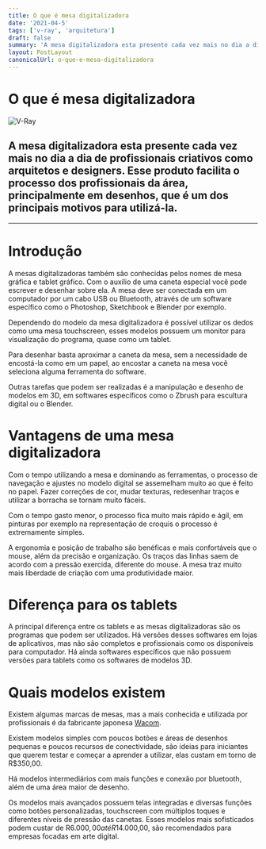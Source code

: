 ```yaml
---
title: O que é mesa digitalizadora
date: '2021-04-5'
tags: ['v-ray', 'arquitetura']
draft: false
summary: 'A mesa digitalizadora esta presente cada vez mais no dia a dia de profissionais criativos como arquitetos e designers. Esse produto facilita o processo dos profissionais da área, principalmente em desenhos, que é um dos principais motivos para utilizá-la.'
layout: PostLayout
canonicalUrl: o-que-e-mesa-digitalizadora
---
```


# O que é mesa digitalizadora

![V-Ray](/static/images/o-que-e-vray/v-ray-capa.png)

## A mesa digitalizadora esta presente cada vez mais no dia a dia de profissionais criativos como arquitetos e designers. Esse produto facilita o processo dos profissionais da área, principalmente em desenhos, que é um dos principais motivos para utilizá-la.

<TOCInline toc={props.toc} asDisclosure />

---

# Introdução

A mesas digitalizadoras também são conhecidas pelos nomes de mesa gráfica e tablet gráfico. Com o auxílio de uma caneta especial você pode escrever e desenhar sobre ela. A mesa deve ser conectada em um computador por um cabo USB ou Bluetooth, através de um software específico como o Photoshop, Sketchbook e Blender por exemplo.

Dependendo do modelo da mesa digitalizadora é possível utilizar os dedos como uma mesa touchscreen, esses modelos possuem um monitor para visualização do programa, quase como um tablet.

Para desenhar basta aproximar a caneta da mesa, sem a necessidade de encostá-la como em um papel, ao encostar a caneta na mesa você seleciona alguma ferramenta do software.

Outras tarefas que podem ser realizadas é a manipulação e desenho de modelos em 3D, em softwares específicos como o Zbrush para escultura digital ou o Blender.

# Vantagens de uma mesa digitalizadora

Com o tempo utilizando a mesa e dominando as ferramentas, o processo de navegação e ajustes no modelo digital se assemelham muito ao que é feito no papel. Fazer correções de cor, mudar texturas, redesenhar traços e utilizar a borracha se tornam muito fáceis.

Com o tempo gasto menor, o processo fica muito mais rápido e ágil, em pinturas por exemplo na representação de croquis o processo é extremamente simples.

A ergonomia e posição de trabalho são benéficas e mais confortáveis que o mouse, além da precisão e organização. Os traços das linhas saem de acordo com a pressão exercida, diferente do mouse. A mesa traz muito mais liberdade de criação com uma produtividade maior.

# Diferença para os tablets

A principal diferença entre os tablets e as mesas digitalizadoras são os programas que podem ser utilizados. Há versões desses softwares em lojas de aplicativos, mas não são completos e profissionais como os disponíveis para computador. Há ainda softwares específicos que não possuem versões para tablets como os softwares de modelos 3D.

# Quais modelos existem

Existem algumas marcas de mesas, mas a mais conhecida e utilizada por profissionais é da fabricante japonesa [Wacom](https://www.wacom.com/pt-br/products/pen-tablets).

Existem modelos simples com poucos botões e áreas de desenhos pequenas e poucos recursos de conectividade, são ideias para iniciantes que querem testar e começar a aprender a utilizar, elas custam em torno de R$350,00.

Há modelos intermediários com mais funções e conexão por bluetooth, além de uma área maior de desenho.

Os modelos mais avançados possuem telas integradas e diversas funções como botões personalizadas, touchscreen com múltiplos toques e diferentes níveis de pressão das canetas. Esses modelos mais sofisticados podem custar de R$6.000,00 até R$14.000,00, são recomendados para empresas focadas em arte digital.
